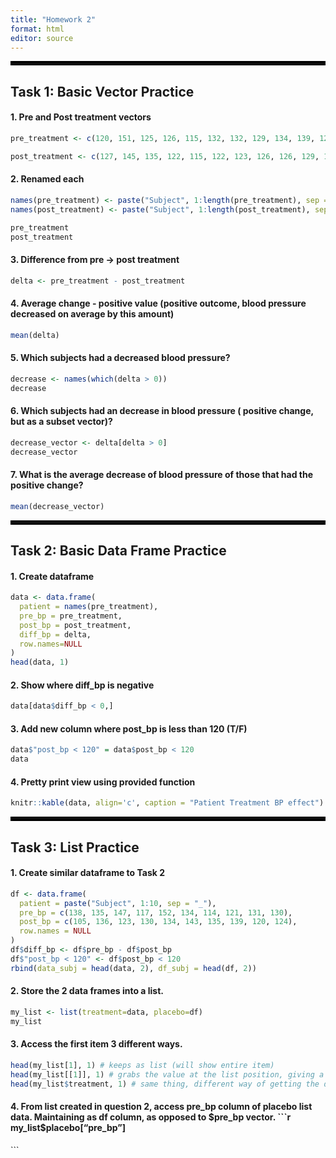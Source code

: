 ```yaml
---
title: "Homework 2"
format: html
editor: source
---
```


<hr style="border: 3px solid black;" />

## Task 1: Basic Vector Practice

#### 1. Pre and Post treatment vectors

```r
pre_treatment <- c(120, 151, 125, 126, 115, 132, 132, 129, 134, 139, 127, 122, 127, 135, 133, 128, 147, 138, 140, 132)

post_treatment <- c(127, 145, 135, 122, 115, 122, 123, 126, 126, 129, 132, 146, 120, 114, 121, 120, 128, 120, 133, 115)
```

#### 2. Renamed each

```r
names(pre_treatment) <- paste("Subject", 1:length(pre_treatment), sep = "_")
names(post_treatment) <- paste("Subject", 1:length(post_treatment), sep = "_")

pre_treatment
post_treatment
```

#### 3. Difference from pre -> post treatment

```r
delta <- pre_treatment - post_treatment
```

#### 4. Average change - positive value (positive outcome, blood pressure decreased on average by this amount)

```r
mean(delta)
```

#### 5. Which subjects had a decreased blood pressure?

```r
decrease <- names(which(delta > 0))
decrease
```

#### 6. Which subjects had an decrease in blood pressure ( positive change, but as a subset vector)?

```r
decrease_vector <- delta[delta > 0]
decrease_vector
```

#### 7. What is the average decrease of blood pressure of those that had the positive change?

```r
mean(decrease_vector)
```

<hr style="border: 3px solid black;" />

## Task 2: Basic Data Frame Practice

#### 1. Create dataframe
```r
data <- data.frame(
  patient = names(pre_treatment),
  pre_bp = pre_treatment,
  post_bp = post_treatment,
  diff_bp = delta,
  row.names=NULL
)
head(data, 1)
```

#### 2. Show where diff_bp is negative
```r
data[data$diff_bp < 0,]
```

#### 3. Add new column where post_bp is less than 120 (T/F)
```r
data$"post_bp < 120" = data$post_bp < 120
data
```

#### 4. Pretty print view using provided function
```r
knitr::kable(data, align='c', caption = "Patient Treatment BP effect")
```

<hr style="border: 3px solid black;" />

## Task 3: List Practice

#### 1. Create similar dataframe to Task 2
```r
df <- data.frame(
  patient = paste("Subject", 1:10, sep = "_"),
  pre_bp = c(138, 135, 147, 117, 152, 134, 114, 121, 131, 130),
  post_bp = c(105, 136, 123, 130, 134, 143, 135, 139, 120, 124),
  row.names = NULL
)
df$diff_bp <- df$pre_bp - df$post_bp
df$"post_bp < 120" <- df$post_bp < 120
rbind(data_subj = head(data, 2), df_subj = head(df, 2))
```

#### 2. Store the 2 data frames into a list.
```r
my_list <- list(treatment=data, placebo=df)
my_list
```

#### 3. Access the first item 3 different ways.
```r
head(my_list[1], 1) # keeps as list (will show entire item)
head(my_list[[1]], 1) # grabs the value at the list position, giving a dataframe - head prints out the first item of df
head(my_list$treatment, 1) # same thing, different way of getting the dataframe
```

#### 4. From list created in question 2, access pre_bp column of placebo list data. Maintaining as df column, as opposed to $pre_bp vector.
```r
my_list$placebo["pre_bp"]
```

